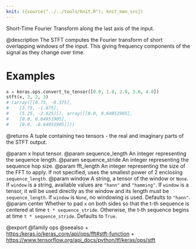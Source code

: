 ```yaml
---
knit: ({source("../../tools/knit.R"); knit_man_src})
---
```

Short-Time Fourier Transform along the last axis of the input.

@description
The STFT computes the Fourier transform of short overlapping windows of the
input. This giving frequency components of the signal as they change over
time.

# Examples
```python
x = keras.ops.convert_to_tensor([0.0, 1.0, 2.0, 3.0, 4.0])
stft(x, 3, 2, 3)
# (array([[0.75, -0.375],
#    [3.75, -1.875],
#    [5.25, -2.625]]), array([[0.0, 0.64951905],
#    [0.0, 0.64951905],
#    [0.0, -0.64951905]]))
```

@returns
A tuple containing two tensors - the real and imaginary parts of the
STFT output.

@param x Input tensor.
@param sequence_length An integer representing the sequence length.
@param sequence_stride An integer representing the sequence hop size.
@param fft_length An integer representing the size of the FFT to apply. If not
    specified, uses the smallest power of 2 enclosing `sequence_length`.
@param window A string, a tensor of the window or `None`. If `window` is a
    string, available values are `"hann"` and `"hamming"`. If `window`
    is a tensor, it will be used directly as the window and its length
    must be `sequence_length`. If `window` is `None`, no windowing is
    used. Defaults to `"hann"`.
@param center Whether to pad `x` on both sides so that the t-th sequence is
    centered at time `t * sequence_stride`. Otherwise, the t-th sequence
    begins at time `t * sequence_stride`. Defaults to `True`.

@export
@family ops
@seealso
+ <https:/keras.io/keras_core/api/ops/fft#stft-function>
+ <https://www.tensorflow.org/api_docs/python/tf/keras/ops/stft>
